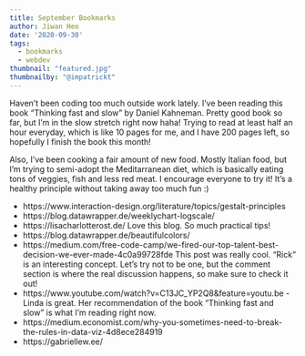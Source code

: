 ```yaml
---
title: September Bookmarks
author: Jiwan Heo
date: '2020-09-30'
tags:
  - bookmarks
  - webdev
thumbnail: "featured.jpg"
thumbnailby: "@impatrickt"
---
```


Haven't been coding too much outside work lately. I've been reading this book "Thinking fast and slow" by Daniel Kahneman. Pretty good book so far, but I'm in the slow stretch right now haha! Trying to read at least half an hour everyday, which is like 10 pages for me, and I have 200 pages left, so hopefully I finish the book this month! 

Also, I've been cooking a fair amount of new food. Mostly Italian food, but I'm trying to semi-adopt the Meditarranean diet, which is basically eating tons of veggies, fish and less red meat. I encourage everyone to try it! It's a healthy principle without taking away too much fun :)

- https://www.interaction-design.org/literature/topics/gestalt-principles
- https://blog.datawrapper.de/weeklychart-logscale/
- https://lisacharlotterost.de/ Love this blog. So much practical tips!
- https://blog.datawrapper.de/beautifulcolors/
- https://medium.com/free-code-camp/we-fired-our-top-talent-best-decision-we-ever-made-4c0a99728fde This post was really cool. "Rick" is an interesting concept. Let's try not to be one, but the comment section is where the real discussion happens, so make sure to check it out!
- https://www.youtube.com/watch?v=C13JC_YP2Q8&feature=youtu.be - Linda is great. Her recommendation of the book "Thinking fast and slow" is what I'm reading right now.
- https://medium.economist.com/why-you-sometimes-need-to-break-the-rules-in-data-viz-4d8ece284919
- https://gabriellew.ee/